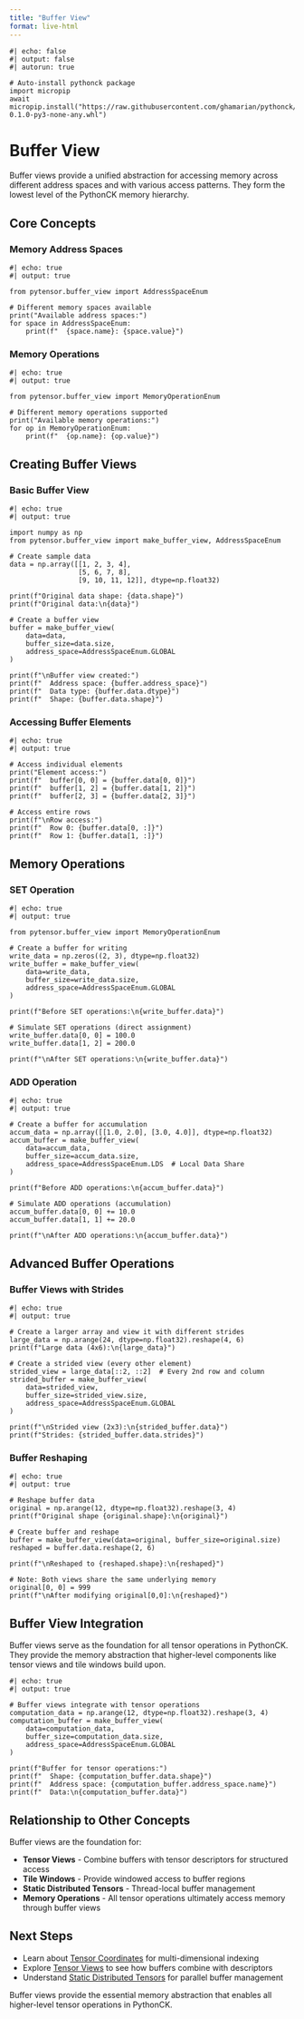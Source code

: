 ```yaml
---
title: "Buffer View"
format: live-html
---
```


```pyodide
#| echo: false
#| output: false
#| autorun: true

# Auto-install pythonck package
import micropip
await micropip.install("https://raw.githubusercontent.com/ghamarian/pythonck/master/documentation/pythonck-0.1.0-py3-none-any.whl")
```

# Buffer View

Buffer views provide a unified abstraction for accessing memory across different address spaces and with various access patterns. They form the lowest level of the PythonCK memory hierarchy.

## Core Concepts

### Memory Address Spaces

```pyodide
#| echo: true
#| output: true

from pytensor.buffer_view import AddressSpaceEnum

# Different memory spaces available
print("Available address spaces:")
for space in AddressSpaceEnum:
    print(f"  {space.name}: {space.value}")
```

### Memory Operations

```pyodide
#| echo: true
#| output: true

from pytensor.buffer_view import MemoryOperationEnum

# Different memory operations supported
print("Available memory operations:")
for op in MemoryOperationEnum:
    print(f"  {op.name}: {op.value}")
```

## Creating Buffer Views

### Basic Buffer View

```pyodide
#| echo: true
#| output: true

import numpy as np
from pytensor.buffer_view import make_buffer_view, AddressSpaceEnum

# Create sample data
data = np.array([[1, 2, 3, 4],
                 [5, 6, 7, 8],
                 [9, 10, 11, 12]], dtype=np.float32)

print(f"Original data shape: {data.shape}")
print(f"Original data:\n{data}")

# Create a buffer view
buffer = make_buffer_view(
    data=data,
    buffer_size=data.size,
    address_space=AddressSpaceEnum.GLOBAL
)

print(f"\nBuffer view created:")
print(f"  Address space: {buffer.address_space}")
print(f"  Data type: {buffer.data.dtype}")
print(f"  Shape: {buffer.data.shape}")
```

### Accessing Buffer Elements

```pyodide
#| echo: true
#| output: true

# Access individual elements
print("Element access:")
print(f"  buffer[0, 0] = {buffer.data[0, 0]}")
print(f"  buffer[1, 2] = {buffer.data[1, 2]}")
print(f"  buffer[2, 3] = {buffer.data[2, 3]}")

# Access entire rows
print(f"\nRow access:")
print(f"  Row 0: {buffer.data[0, :]}")
print(f"  Row 1: {buffer.data[1, :]}")
```

## Memory Operations

### SET Operation

```pyodide
#| echo: true
#| output: true

from pytensor.buffer_view import MemoryOperationEnum

# Create a buffer for writing
write_data = np.zeros((2, 3), dtype=np.float32)
write_buffer = make_buffer_view(
    data=write_data,
    buffer_size=write_data.size,
    address_space=AddressSpaceEnum.GLOBAL
)

print(f"Before SET operations:\n{write_buffer.data}")

# Simulate SET operations (direct assignment)
write_buffer.data[0, 0] = 100.0
write_buffer.data[1, 2] = 200.0

print(f"\nAfter SET operations:\n{write_buffer.data}")
```

### ADD Operation

```pyodide
#| echo: true
#| output: true

# Create a buffer for accumulation
accum_data = np.array([[1.0, 2.0], [3.0, 4.0]], dtype=np.float32)
accum_buffer = make_buffer_view(
    data=accum_data,
    buffer_size=accum_data.size,
    address_space=AddressSpaceEnum.LDS  # Local Data Share
)

print(f"Before ADD operations:\n{accum_buffer.data}")

# Simulate ADD operations (accumulation)
accum_buffer.data[0, 0] += 10.0
accum_buffer.data[1, 1] += 20.0

print(f"\nAfter ADD operations:\n{accum_buffer.data}")
```

## Advanced Buffer Operations

### Buffer Views with Strides

```pyodide
#| echo: true
#| output: true

# Create a larger array and view it with different strides
large_data = np.arange(24, dtype=np.float32).reshape(4, 6)
print(f"Large data (4x6):\n{large_data}")

# Create a strided view (every other element)
strided_view = large_data[::2, ::2]  # Every 2nd row and column
strided_buffer = make_buffer_view(
    data=strided_view,
    buffer_size=strided_view.size,
    address_space=AddressSpaceEnum.GLOBAL
)

print(f"\nStrided view (2x3):\n{strided_buffer.data}")
print(f"Strides: {strided_buffer.data.strides}")
```

### Buffer Reshaping

```pyodide
#| echo: true
#| output: true

# Reshape buffer data
original = np.arange(12, dtype=np.float32).reshape(3, 4)
print(f"Original shape {original.shape}:\n{original}")

# Create buffer and reshape
buffer = make_buffer_view(data=original, buffer_size=original.size)
reshaped = buffer.data.reshape(2, 6)

print(f"\nReshaped to {reshaped.shape}:\n{reshaped}")

# Note: Both views share the same underlying memory
original[0, 0] = 999
print(f"\nAfter modifying original[0,0]:\n{reshaped}")
```

## Buffer View Integration

Buffer views serve as the foundation for all tensor operations in PythonCK. They provide the memory abstraction that higher-level components like tensor views and tile windows build upon.

```pyodide
#| echo: true
#| output: true

# Buffer views integrate with tensor operations
computation_data = np.arange(12, dtype=np.float32).reshape(3, 4)
computation_buffer = make_buffer_view(
    data=computation_data,
    buffer_size=computation_data.size,
    address_space=AddressSpaceEnum.GLOBAL
)

print(f"Buffer for tensor operations:")
print(f"  Shape: {computation_buffer.data.shape}")
print(f"  Address space: {computation_buffer.address_space.name}")
print(f"  Data:\n{computation_buffer.data}")
```

## Relationship to Other Concepts

Buffer views are the foundation for:

- **Tensor Views** - Combine buffers with tensor descriptors for structured access
- **Tile Windows** - Provide windowed access to buffer regions
- **Static Distributed Tensors** - Thread-local buffer management
- **Memory Operations** - All tensor operations ultimately access memory through buffer views

## Next Steps

- Learn about [Tensor Coordinates](tensor-coordinate.qmd) for multi-dimensional indexing
- Explore [Tensor Views](tensor-view.qmd) to see how buffers combine with descriptors
- Understand [Static Distributed Tensors](static-distributed-tensor.qmd) for parallel buffer management

Buffer views provide the essential memory abstraction that enables all higher-level tensor operations in PythonCK. 
